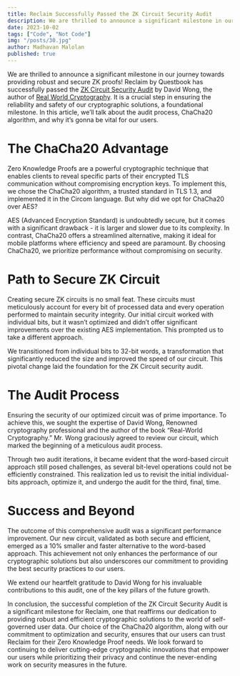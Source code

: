 ```yaml
---
title: Reclaim Successfully Passed the ZK Circuit Security Audit
description: We are thrilled to announce a significant milestone in our journey towards providing robust and secure ZK proofs! Reclaim by Questbook has successfully passed the ZK Circuit Security Audit by David Wong really claim to be.
date: 2023-10-02
tags: ["Code", "Not Code"]
img: "/posts/30.jpg"
author: Madhavan Malolan
published: true
---
```


We are thrilled to announce a significant milestone in our journey towards providing robust and secure ZK proofs! Reclaim by Questbook has successfully passed the [ZK Circuit Security Audit](https://www.zksecurity.xyz/blog/posts/reclaim/) by David Wong, the author of [Real World Cryptography](https://www.amazon.com/Real-World-Cryptography-David-Wong/dp/1617296716). It is a crucial step in ensuring the reliability and safety of our cryptographic solutions, a foundational milestone. In this article, we’ll talk about the audit process, ChaCha20 algorithm, and why it’s gonna be vital for our users.

# The ChaCha20 Advantage

Zero Knowledge Proofs are a powerful cryptographic technique that enables clients to reveal specific parts of their encrypted TLS communication without compromising encryption keys. To implement this, we chose the ChaCha20 algorithm, a trusted standard in TLS 1.3, and implemented it in the Circom language. But why did we opt for ChaCha20 over AES?

AES (Advanced Encryption Standard) is undoubtedly secure, but it comes with a significant drawback - it is larger and slower due to its complexity. In contrast, ChaCha20 offers a streamlined alternative, making it ideal for mobile platforms where efficiency and speed are paramount. By choosing ChaCha20, we prioritize performance without compromising on security.

# Path to Secure ZK Circuit

Creating secure ZK circuits is no small feat. These circuits must meticulously account for every bit of processed data and every operation performed to maintain security integrity. Our initial circuit worked with individual bits, but it wasn’t optimized and didn’t offer significant improvements over the existing AES implementation. This prompted us to take a different approach.

We transitioned from individual bits to 32-bit words, a transformation that significantly reduced the size and improved the speed of our circuit. This pivotal change laid the foundation for the ZK Circuit security audit.

# The Audit Process

Ensuring the security of our optimized circuit was of prime importance. To achieve this, we sought the expertise of David Wong, Renowned cryptography professional and the author of the book “Real-World Cryptography.” Mr. Wong graciously agreed to review our circuit, which marked the beginning of a meticulous audit process.

Through two audit iterations, it became evident that the word-based circuit approach still posed challenges, as several bit-level operations could not be efficiently constrained. This realization led us to revisit the initial individual-bits approach, optimize it, and undergo the audit for the third, final, time.

# Success and Beyond

The outcome of this comprehensive audit was a significant performance improvement. Our new circuit, validated as both secure and efficient, emerged as a 10% smaller and faster alternative to the word-based approach. This achievement not only enhances the performance of our cryptographic solutions but also underscores our commitment to providing the best security practices to our users.

We extend our heartfelt gratitude to David Wong for his invaluable contributions to this audit, one of the key pillars of the future growth.

In conclusion, the successful completion of the ZK Circuit Security Audit is a significant milestone for Reclaim, one that reaffirms our dedication to providing robust and efficient cryptographic solutions to the world of self-governed user data. Our choice of the ChaCha20 algorithm, along with our commitment to optimization and security, ensures that our users can trust Reclaim for their Zero Knowledge Proof needs. We look forward to continuing to deliver cutting-edge cryptographic innovations that empower our users while prioritizing their privacy and continue the never-ending work on security measures in the future.
